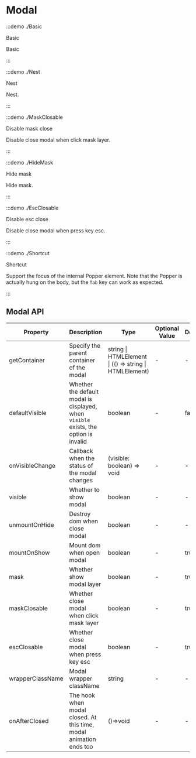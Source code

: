 # Modal

:::demo ./Basic

Basic

Basic

:::

:::demo ./Nest

Nest

Nest.

:::

:::demo ./MaskClosable

Disable mask close

Disable close modal when click mask layer.

:::

:::demo ./HideMask

Hide mask

Hide mask.

:::

:::demo ./EscClosable

Disable esc close

Disable close modal when press key esc.

:::

:::demo ./Shortcut

Shortcut

Support the focus of the internal Popper element. Note that the Popper is actually hung on the body, but the `Tab` key can work as expected.

:::

## Modal API

| Property | Description | Type | Optional Value | Default | Require |
| --- | --- | --- | --- | --- | --- |
| getContainer | Specify the parent container of the modal | string &#x007c; HTMLElement &#x007c; (() => string &#x007c; HTMLElement) | - | - | false |
| defaultVisible | Whether the default modal is displayed, when `visible` exists, the option is invalid | boolean | - | false | false |
| onVisibleChange | Callback when the status of the modal changes | (visible: boolean) => void | - | - | false |
| visible | Whether to show modal | boolean | - | - | false |
| unmountOnHide | Destroy dom when close modal | boolean | - | - | false |
| mountOnShow | Mount dom when open modal | boolean | - | true | false |
| mask | Whether show modal layer | boolean | - | true | false |
| maskClosable | Whether close modal when click mask layer | boolean | - | true | false |
| escClosable | Whether close modal when press key esc | boolean | - | true | false |
| wrapperClassName | Modal wrapper className | string | - | - | false |
| onAfterClosed | The hook when modal closed. At this time, modal animation ends too | ()=>void | - | - | false |
